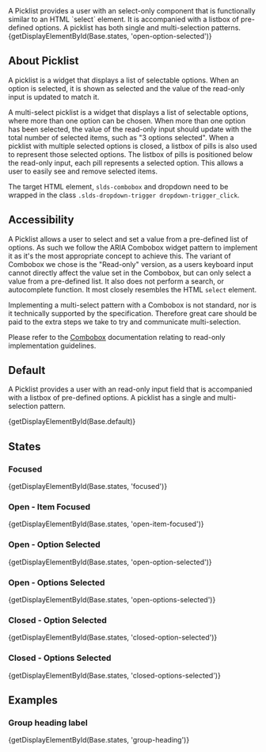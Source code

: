 
<div className="doc lead">
  A Picklist provides a user with an select-only component that is functionally similar to an HTML `select` element. It is accompanied with a listbox of pre-defined options. A picklist has both single and multi-selection patterns.
</div>

<CodeView demoStyles="height: 11rem;" exampleOnly>
  {getDisplayElementById(Base.states, 'open-option-selected')}
</CodeView>

## About Picklist
A picklist is a widget that displays a list of selectable options. When an option is selected, it is shown as selected and the value of the read-only input is updated to match it.

A multi-select picklist is a widget that displays a list of selectable options, where more than one option can be chosen. When more than one option has been selected, the value of the read-only input should update with the total number of selected items, such as "3 options selected". When a picklist with multiple selected options is closed, a listbox of pills is also used to represent those selected options. The listbox of pills is positioned below the read-only input, each pill represents a selected option. This allows a user to easily see and remove selected items.

The target HTML element, `slds-combobox` and dropdown need to be wrapped in the class `.slds-dropdown-trigger dropdown-trigger_click`.

## Accessibility

A Picklist allows a user to select and set a value from a pre-defined list of options. As such we follow the ARIA Combobox widget pattern to implement it as it's the most appropriate concept to achieve this. The variant of Combobox we chose is the "Read-only" version, as a users keyboard input cannot directly affect the value set in the Combobox, but can only select a value from a pre-defined list. It also does not perform a search, or autocomplete function. It most closely resembles the HTML `select` element.

Implementing a multi-select pattern with a Combobox is not standard, nor is it technically supported by the specification. Therefore great care should be paid to the extra steps we take to try and communicate multi-selection.

Please refer to the [Combobox](/components/combobox) documentation relating to read-only implementation guidelines.

## Default

A Picklist provides a user with an read-only input field that is accompanied with a listbox of pre-defined options. A picklist has a single and multi-selection pattern.

<CodeView demoStyles="height: 11rem;">
  {getDisplayElementById(Base.default)}
</CodeView>

## States

### Focused

<CodeView demoStyles="height: 11rem;">
  {getDisplayElementById(Base.states, 'focused')}
</CodeView>

### Open - Item Focused

<CodeView demoStyles="height: 11rem;">
  {getDisplayElementById(Base.states, 'open-item-focused')}
</CodeView>

### Open - Option Selected

<CodeView demoStyles="height: 11rem;">
  {getDisplayElementById(Base.states, 'open-option-selected')}
</CodeView>

### Open - Options Selected

<CodeView demoStyles="height: 11rem;">
  {getDisplayElementById(Base.states, 'open-options-selected')}
</CodeView>

### Closed - Option Selected

<CodeView>
  {getDisplayElementById(Base.states, 'closed-option-selected')}
</CodeView>

### Closed - Options Selected

<CodeView>
  {getDisplayElementById(Base.states, 'closed-options-selected')}
</CodeView>

## Examples

### Group heading label

<CodeView demoStyles="height: 13rem;">
  {getDisplayElementById(Base.states, 'group-heading')}
</CodeView>
